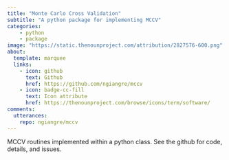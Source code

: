 ```yaml
---
title: "Monte Carlo Cross Validation"
subtitle: "A python package for implementing MCCV"
categories:
    - python 
    - package
image: "https://static.thenounproject.com/attribution/2827576-600.png"
about: 
  template: marquee
  links: 
    - icon: github
      text: Github
      href: https://github.com/ngiangre/mccv
    - icon: badge-cc-fill
      text: Icon attribute
      href: https://thenounproject.com/browse/icons/term/software/
comments:
  utterances:
    repo: ngiangre/mccv
---
```


MCCV routines implemented within a python class. See the github for code, details, and issues. 
